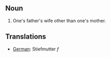 ==Noun==
#One's father's wife other than one's mother.

==Translations==
*[[German]]: Stiefmutter ''f''
